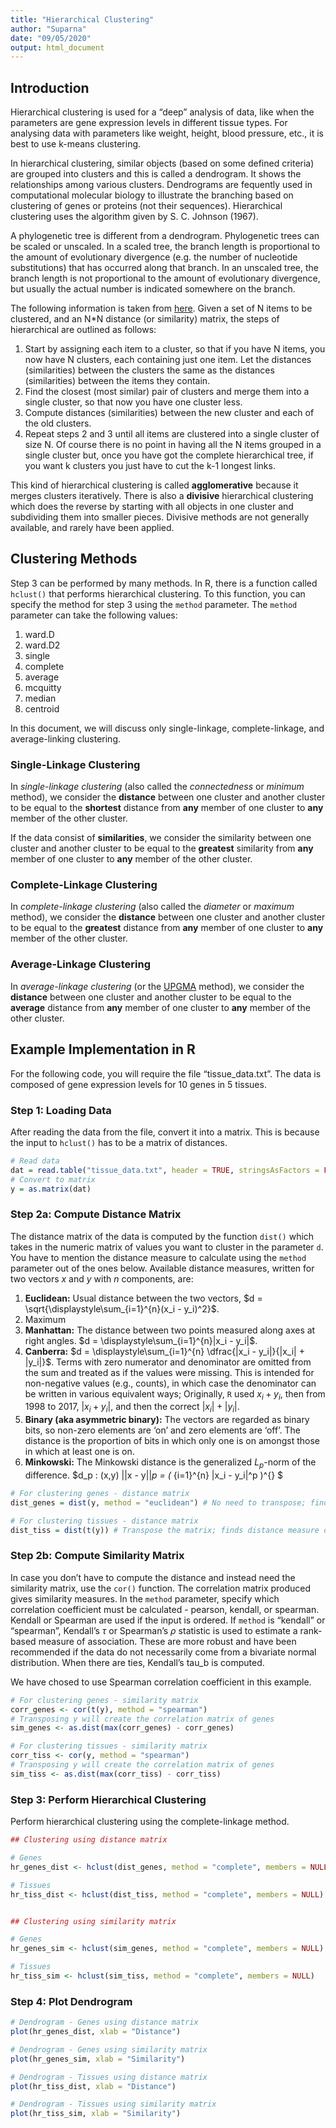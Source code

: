 ```yaml
---
title: "Hierarchical Clustering"
author: "Suparna"
date: "09/05/2020"
output: html_document
---
```

## Introduction

Hierarchical clustering is used for a "deep" analysis of data, like when the parameters are gene expression levels in different tissue types. For analysing data with parameters like weight, height, blood pressure, etc., it is best to use k-means clustering.


In hierarchical clustering, similar objects (based on some defined criteria) are grouped into clusters and this is called a dendrogram. It shows the relationships among various clusters. Dendrograms are fequently used in computational molecular biology to illustrate the branching based on clustering of genes or proteins (not their sequences). Hierarchical clustering uses the algorithm given by S. C. Johnson (1967).


A phylogenetic tree is different from a dendrogram. Phylogenetic trees can be scaled or unscaled. In a scaled tree, the branch length is proportional to the amount of evolutionary divergence (e.g. the number of nucleotide substitutions) that has occurred along that branch. In an unscaled tree, the branch length is not proportional to the amount of evolutionary divergence, but usually the actual number is indicated somewhere on the branch.


The following information is taken from [here](https://home.deib.polimi.it/matteucc/Clustering/tutorial_html/hierarchical.html). Given a set of N items to be clustered, and an N*N distance (or similarity) matrix, the steps of hierarchical are outlined as follows:


1. Start by assigning each item to a cluster, so that if you have N items, you now have N clusters, each containing just one item. Let the distances (similarities) between the clusters the same as the distances (similarities) between the items they contain.
2. Find the closest (most similar) pair of clusters and merge them into a single cluster, so that now you have one cluster less.
3. Compute distances (similarities) between the new cluster and each of the old clusters.
4. Repeat steps 2 and 3 until all items are clustered into a single cluster of size N. Of course there is no point in having all the N items grouped in a single cluster but, once you have got the complete hierarchical tree, if you want k clusters you just have to cut the k-1 longest links.


This kind of hierarchical clustering is called **agglomerative** because it merges clusters iteratively. There is also a **divisive** hierarchical clustering which does the reverse by starting with all objects in one cluster and subdividing them into smaller pieces. Divisive methods are not generally available, and rarely have been applied.


## Clustering Methods

Step 3 can be performed by many methods. In R, there is a function called `hclust()` that performs hierarchical clustering. To this function, you can specify the method for step 3 using the `method` parameter. The `method` parameter can take the following values:


1. ward.D
2. ward.D2
3. single
4. complete
5. average
6. mcquitty
7. median
8. centroid


In this document, we will discuss only single-linkage, complete-linkage, and average-linking clustering.


### Single-Linkage Clustering

In *single-linkage clustering* (also called the *connectedness* or *minimum* method), we consider the **distance** between one cluster and another cluster to be equal to the **shortest** distance from **any** member of one cluster to **any** member of the other cluster.


If the data consist of **similarities**, we consider the similarity between one cluster and another cluster to be equal to the **greatest** similarity from **any** member of one cluster to **any** member of the other cluster.

### Complete-Linkage Clustering

In *complete-linkage clustering* (also called the *diameter* or *maximum* method), we consider the **distance** between one cluster and another cluster to be equal to the **greatest** distance from **any** member of one cluster to **any** member of the other cluster.


### Average-Linkage Clustering

In *average-linkage clustering* (or the [UPGMA](http://www.icp.ucl.ac.be/~opperd/private/upgma.html) method), we consider the **distance** between one cluster and another cluster to be equal to the **average** distance from **any** member of one cluster to **any** member of the other cluster.


## Example Implementation in R

For the following code, you will require the file "tissue_data.txt". The data is composed of gene expression levels for 10 genes in 5 tissues.


### Step 1: Loading Data

After reading the data from the file, convert it into a matrix. This is because the input to `hclust()` has to be a matrix of distances.


```r
# Read data
dat = read.table("tissue_data.txt", header = TRUE, stringsAsFactors = FALSE)
# Convert to matrix
y = as.matrix(dat)
```

### Step 2a: Compute Distance Matrix

The distance matrix of the data is computed by the function `dist()` which takes in the numeric matrix of values you want to cluster in the parameter `d`. You have to mention the distance measure to calculate using the `method` parameter out of the ones below. Available distance measures, written for two vectors $x$ and $y$ with $n$ components, are:

1. **Euclidean:** Usual distance between the two vectors, $d = \sqrt{\displaystyle\sum_{i=1}^{n}(x_i - y_i)^2}$.
2. Maximum
3. **Manhattan:** The distance between two points measured along axes at right angles. $d = \displaystyle\sum_{i=1}^{n}|x_i - y_i|$.
4. **Canberra:** $d = \displaystyle\sum_{i=1}^{n} \dfrac{|x_i - y_i|}{|x_i| + |y_i|}$. Terms with zero numerator and denominator are omitted from the sum and treated as if the values were missing. This is intended for non-negative values (e.g., counts), in which case the denominator can be written in various equivalent ways; Originally, `R` used $x_i + y_i$, then from 1998 to 2017, $|x_i + y_i|$, and then the correct $|x_i| + |y_i|$.
5. **Binary (aka asymmetric binary):** The vectors are regarded as binary bits, so non-zero elements are ‘on’ and zero elements are ‘off’. The distance is the proportion of bits in which only one is on amongst those in which at least one is on.
6. **Minkowski:** The Minkowski distance is the generalized $L_p$-norm of the difference.
$d_p : (x,y) \to ||x - y||_p = \big( \displaystyle \sum_{i=1}^{n} |x_i - y_i|^p \big)^{\frac{1}{p}} $

```r
# For clustering genes - distance matrix
dist_genes = dist(y, method = "euclidean") # No need to transpose; finds distance measure on genes

# For clustering tissues - distance matrix
dist_tiss = dist(t(y)) # Transpose the matrix; finds distance measure on tissues
```

### Step 2b: Compute Similarity Matrix

In case you don't have to compute the distance and instead need the similarity matrix, use the `cor()` function. The correlation matrix produced gives similarity measures. In the `method` parameter, specify which correlation coefficient must be calculated - pearson, kendall, or spearman. Kendall or Spearman are used if the input is ordered. If `method` is "kendall" or "spearman", Kendall's $\tau$ or Spearman's $\rho$ statistic is used to estimate a rank-based measure of association. These are more robust and have been recommended if the data do not necessarily come from a bivariate normal distribution. When there are ties, Kendall's tau_b is computed.


We have chosed to use Spearman correlation coefficient in this example.


```r
# For clustering genes - similarity matrix
corr_genes <- cor(t(y), method = "spearman")
# Transposing y will create the correlation matrix of genes
sim_genes <- as.dist(max(corr_genes) - corr_genes)

# For clustering tissues - similarity matrix
corr_tiss <- cor(y, method = "spearman")
# Transposing y will create the correlation matrix of genes
sim_tiss <- as.dist(max(corr_tiss) - corr_tiss)
```

### Step 3: Perform Hierarchical Clustering

Perform hierarchical clustering using the complete-linkage method.

```r
## Clustering using distance matrix

# Genes
hr_genes_dist <- hclust(dist_genes, method = "complete", members = NULL)

# Tissues
hr_tiss_dist <- hclust(dist_tiss, method = "complete", members = NULL)


## Clustering using similarity matrix

# Genes
hr_genes_sim <- hclust(sim_genes, method = "complete", members = NULL)

# Tissues
hr_tiss_sim <- hclust(sim_tiss, method = "complete", members = NULL)
```

### Step 4: Plot Dendrogram

```r
# Dendrogram - Genes using distance matrix
plot(hr_genes_dist, xlab = "Distance")
```

```r
# Dendrogram - Genes using similarity matrix
plot(hr_genes_sim, xlab = "Similarity")
```

```r
# Dendrogram - Tissues using distance matrix
plot(hr_tiss_dist, xlab = "Distance")
```

```r
# Dendrogram - Tissues using similarity matrix
plot(hr_tiss_sim, xlab = "Similarity")
```

